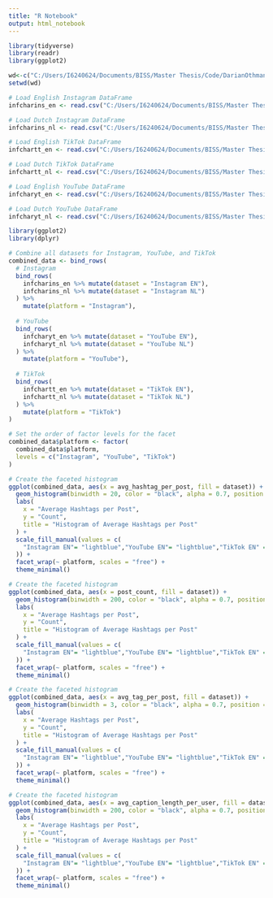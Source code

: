 ```yaml
---
title: "R Notebook"
output: html_notebook
---
```


```r
library(tidyverse)
library(readr)
library(ggplot2)
```

```r
wd<-c("C:/Users/I6240624/Documents/BISS/Master Thesis/Code/DarianOthmanMasterThesis/Notebooks")
setwd(wd)
```


```r
# Load English Instagram DataFrame
infcharins_en <- read.csv("C:/Users/I6240624/Documents/BISS/Master Thesis/Code/DarianOthmanMasterThesis/Notebooks/infcharins_en.csv")

# Load Dutch Instagram DataFrame
infcharins_nl <- read.csv("C:/Users/I6240624/Documents/BISS/Master Thesis/Code/DarianOthmanMasterThesis/Notebooks/infcharins_nl.csv")

# Load English TikTok DataFrame
infchartt_en <- read.csv("C:/Users/I6240624/Documents/BISS/Master Thesis/Code/DarianOthmanMasterThesis/Notebooks/infchartt_en.csv")

# Load Dutch TikTok DataFrame
infchartt_nl <- read.csv("C:/Users/I6240624/Documents/BISS/Master Thesis/Code/DarianOthmanMasterThesis/Notebooks/infchartt_nl.csv")

# Load English YouTube DataFrame
infcharyt_en <- read.csv("C:/Users/I6240624/Documents/BISS/Master Thesis/Code/DarianOthmanMasterThesis/Notebooks/infcharyt_en.csv")

# Load Dutch YouTube DataFrame
infcharyt_nl <- read.csv("C:/Users/I6240624/Documents/BISS/Master Thesis/Code/DarianOthmanMasterThesis/Notebooks/infcharyt_nl.csv")
```

```r
library(ggplot2)
library(dplyr)

# Combine all datasets for Instagram, YouTube, and TikTok
combined_data <- bind_rows(
  # Instagram
  bind_rows(
    infcharins_en %>% mutate(dataset = "Instagram EN"),
    infcharins_nl %>% mutate(dataset = "Instagram NL")
  ) %>%
    mutate(platform = "Instagram"),
  
  # YouTube
  bind_rows(
    infcharyt_en %>% mutate(dataset = "YouTube EN"),
    infcharyt_nl %>% mutate(dataset = "YouTube NL")
  ) %>%
    mutate(platform = "YouTube"),
  
  # TikTok
  bind_rows(
    infchartt_en %>% mutate(dataset = "TikTok EN"),
    infchartt_nl %>% mutate(dataset = "TikTok NL")
  ) %>%
    mutate(platform = "TikTok")
)

# Set the order of factor levels for the facet
combined_data$platform <- factor(
  combined_data$platform,
  levels = c("Instagram", "YouTube", "TikTok")
)

# Create the faceted histogram
ggplot(combined_data, aes(x = avg_hashtag_per_post, fill = dataset)) +
  geom_histogram(binwidth = 20, color = "black", alpha = 0.7, position = "identity") +
  labs(
    x = "Average Hashtags per Post",
    y = "Count",
    title = "Histogram of Average Hashtags per Post"
  ) +
  scale_fill_manual(values = c(
    "Instagram EN"= "lightblue","YouTube EN"= "lightblue","TikTok EN" = "lightblue","Instagram NL"= "orange","YouTube NL"= "orange","TikTok NL" = "orange"
  )) +
  facet_wrap(~ platform, scales = "free") +
  theme_minimal()

```
```r
# Create the faceted histogram
ggplot(combined_data, aes(x = post_count, fill = dataset)) +
  geom_histogram(binwidth = 200, color = "black", alpha = 0.7, position = "identity") +
  labs(
    x = "Average Hashtags per Post",
    y = "Count",
    title = "Histogram of Average Hashtags per Post"
  ) +
  scale_fill_manual(values = c(
    "Instagram EN"= "lightblue","YouTube EN"= "lightblue","TikTok EN" = "lightblue","Instagram NL"= "orange","YouTube NL"= "orange","TikTok NL" = "orange"
  )) +
  facet_wrap(~ platform, scales = "free") +
  theme_minimal()

```

```r
# Create the faceted histogram
ggplot(combined_data, aes(x = avg_tag_per_post, fill = dataset)) +
  geom_histogram(binwidth = 3, color = "black", alpha = 0.7, position = "identity") +
  labs(
    x = "Average Hashtags per Post",
    y = "Count",
    title = "Histogram of Average Hashtags per Post"
  ) +
  scale_fill_manual(values = c(
    "Instagram EN"= "lightblue","YouTube EN"= "lightblue","TikTok EN" = "lightblue","Instagram NL"= "orange","YouTube NL"= "orange","TikTok NL" = "orange"
  )) +
  facet_wrap(~ platform, scales = "free") +
  theme_minimal()

```

```r
# Create the faceted histogram
ggplot(combined_data, aes(x = avg_caption_length_per_user, fill = dataset)) +
  geom_histogram(binwidth = 200, color = "black", alpha = 0.7, position = "identity") +
  labs(
    x = "Average Hashtags per Post",
    y = "Count",
    title = "Histogram of Average Hashtags per Post"
  ) +
  scale_fill_manual(values = c(
    "Instagram EN"= "lightblue","YouTube EN"= "lightblue","TikTok EN" = "lightblue","Instagram NL"= "orange","YouTube NL"= "orange","TikTok NL" = "orange"
  )) +
  facet_wrap(~ platform, scales = "free") +
  theme_minimal()

```
